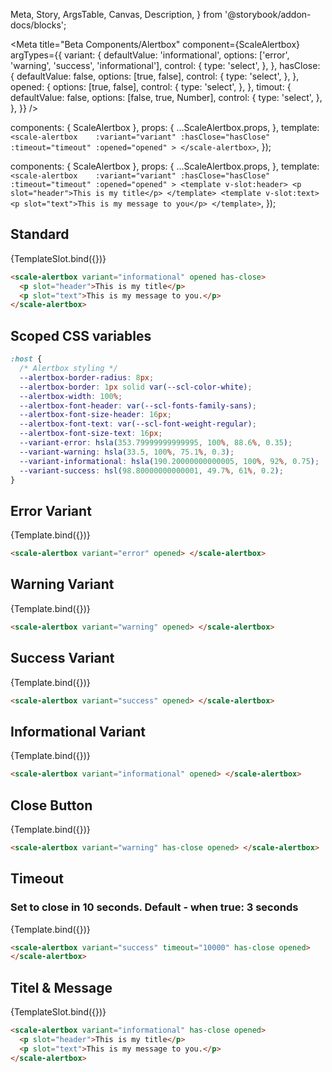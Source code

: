   Meta,
  Story,
  ArgsTable,
  Canvas,
  Description,
} from '@storybook/addon-docs/blocks';

<Meta
  title="Beta Components/Alertbox"
  component={ScaleAlertbox}
  argTypes={{
    variant: {
      defaultValue: 'informational',
      options: ['error', 'warning', 'success', 'informational'],
      control: {
        type: 'select',
      },
    },
    hasClose: {
      defaultValue: false,
      options: [true, false],
      control: {
        type: 'select',
      },
    },
    opened: {
      options: [true, false],
      control: {
        type: 'select',
      },
    },
    timout: {
      defaultValue: false,
      options: [false, true, Number],
      control: {
        type: 'select',
      },
    },
  }}
/>

  components: { ScaleAlertbox },
  props: {
    ...ScaleAlertbox.props,
  },
  template: `
    <scale-alertbox   
     :variant="variant"
     :hasClose="hasClose"
     :timeout="timeout"
     :opened="opened"
    >
    </scale-alertbox>
  `,
});

  components: { ScaleAlertbox },
  props: {
    ...ScaleAlertbox.props,
  },
  template: `
    <scale-alertbox   
     :variant="variant"
     :hasClose="hasClose"
     :timeout="timeout"
     :opened="opened"
    >
    <template v-slot:header>
     <p slot="header">This is my title</p>
    </template>
    <template v-slot:text>
     <p slot="text">This is my message to you</p>
    </template>
  `,
});

## Standard


<Canvas withSource="none">
  <Story
    name="Standard"
    args={{
      opened: true,
      variant: 'informational',
      hasClose: true,
    }}
  >
    {TemplateSlot.bind({})}
  </Story>
</Canvas>

<ArgsTable story="Standard" />

```html
<scale-alertbox variant="informational" opened has-close>
  <p slot="header">This is my title</p>
  <p slot="text">This is my message to you.</p>
</scale-alertbox>
```

## Scoped CSS variables

```css
:host {
  /* Alertbox styling */
  --alertbox-border-radius: 8px;
  --alertbox-border: 1px solid var(--scl-color-white);
  --alertbox-width: 100%;
  --alertbox-font-header: var(--scl-fonts-family-sans);
  --alertbox-font-size-header: 16px;
  --alertbox-font-text: var(--scl-font-weight-regular);
  --alertbox-font-size-text: 16px;
  --variant-error: hsla(353.79999999999995, 100%, 88.6%, 0.35);
  --variant-warning: hsla(33.5, 100%, 75.1%, 0.3);
  --variant-informational: hsla(190.20000000000005, 100%, 92%, 0.75);
  --variant-success: hsl(98.80000000000001, 49.7%, 61%, 0.2);
}
```

## Error Variant

<Canvas withSource="none">
  <Story
    name="Error Variant"
    args={{
      opened: true,
      variant: 'error',
    }}
  >
    {Template.bind({})}
  </Story>
</Canvas>

```html
<scale-alertbox variant="error" opened> </scale-alertbox>
```


## Warning Variant

<Canvas withSource="none">
  <Story
    name="Warning Variant"
    args={{
      opened: true,
      variant: 'warning',
    }}
  >
    {Template.bind({})}
  </Story>
</Canvas>

```html
<scale-alertbox variant="warning" opened> </scale-alertbox>
```


## Success Variant

<Canvas withSource="none">
  <Story
    name="Success Variant"
    args={{
      opened: true,
      variant: 'success',
    }}
  >
    {Template.bind({})}
  </Story>
</Canvas>

```html
<scale-alertbox variant="success" opened> </scale-alertbox>
```


## Informational Variant

<Canvas withSource="none">
  <Story
    name="Informational Variant"
    args={{
      opened: true,
      variant: 'informational',
    }}
  >
    {Template.bind({})}
  </Story>
</Canvas>

```html
<scale-alertbox variant="informational" opened> </scale-alertbox>
```

## Close Button

<Canvas withSource="none">
  <Story
    name="Close Button"
    args={{
      opened: true,
      variant: 'warning',
      hasClose: true,
    }}
  >
    {Template.bind({})}
  </Story>
</Canvas>

```html
<scale-alertbox variant="warning" has-close opened> </scale-alertbox>
```

## Timeout

### Set to close in 10 seconds. Default - when true: 3 seconds

<Canvas withSource="none">
  <Story
    name="Timeout"
    args={{
      opened: true,
      variant: 'success',
      hasClose: true,
      timeout: 10000,
    }}
  >
    {Template.bind({})}
  </Story>
</Canvas>

```html
<scale-alertbox variant="success" timeout="10000" has-close opened>
</scale-alertbox>
```

## Titel & Message

<Canvas withSource="none">
  <Story
    name="Titel-Message"
    args={{
      opened: true,
      variant: 'informational',
      hasClose: true,
    }}
  >
    {TemplateSlot.bind({})}
  </Story>
</Canvas>

```html
<scale-alertbox variant="informational" has-close opened>
  <p slot="header">This is my title</p>
  <p slot="text">This is my message to you.</p>
</scale-alertbox>
```